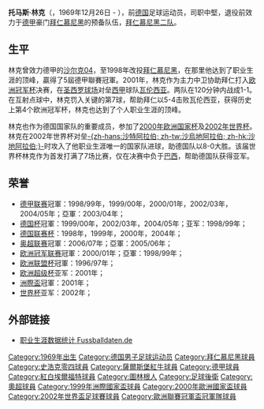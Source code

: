 {{noteTA
|T=zh-hans:托马斯·林克; zh-hk:湯馬士·連基;
|G1=足球|G2=德甲
|1=zh-hans:托马斯·林克; zh-hk:湯馬士·連基;
|2=zh-hans:林克; zh-hk:連基;
}}
{{Football player infobox
| playername=托马斯·林克<br />{{lang|de|''Thomas Linke''}}
| image = Thomas Linke.JPG
| image_size = 250px
| fullname ={{lang|de|Thomas Linke}}
| nickname = 
| dateofbirth = {{birth date and age|1969|12|26}}
| height = {{height|m=1.83}}
| cityofbirth = [[瑟梅尔达|索默尔达]] 
| countryofbirth = {{DDR}}
| position = [[中堅|中堅]]
| currentclub  = 
| youthyears1 = 1977–1983 | youthclubs1 = Robotron Sömmerda
| youthyears2 = 1983–1988 | youthclubs2 = [[紅白埃爾福特足球俱樂部|埃爾福特]]
| years1 = 1988–1992 | clubs1 = [[紅白埃爾福特足球俱樂部|埃爾福特]] | caps1 = 85 | goals1 = 2
| years2 = 1992–1998 | clubs2 = [[沙尔克04足球俱乐部|沙尔克04]] | caps2 = 175 | goals2 = 13
| years3 = 1998–2005 | clubs3 = [[拜仁慕尼黑足球俱乐部|拜仁慕尼黑]] | caps3 = 165 | goals3 = 3
| years4 = 2005–2007 | clubs4 = [[萨尔斯堡红牛足球俱乐部|萨尔斯堡红牛]] | caps4 = 51 | goals4 = 3
| years5 = 2007–2008 | clubs5 = [[拜仁慕尼黑足球俱乐部二队|拜仁慕尼黑二队]] | caps5 = 27 | goals5 = 1
| totalcaps = 502 | totalgoals = 22
| nationalyears1 = 1997–2004 | nationalteam1 = [[德國國家足球隊|德國]] | nationalcaps1 = 43 | nationalgoals1 = 1
| pcupdate = 2008.04.24
| ntupdate = 2007.02.10
}}

'''托马斯·林克'''（'''{{lang-de|Thomas Linke}}'''，1969年12月26日 - ），前[[德国|德国]]足球运动员，司职中堅，退役前效力于[[德国足球甲级联赛|德甲]]豪门[[拜仁慕尼黑|拜仁慕尼黑]]的预备队伍，[[拜仁慕尼黑二队|拜仁慕尼黑二队]]。

==生平==
林克曾效力德甲的[[沙尔克04足球俱乐部|沙尔克04]]，至1998年改投[[拜仁慕尼黑|拜仁慕尼黑]]，在那里他达到了职业生涯的顶峰，贏得了5屆德甲聯賽冠軍。2001年，林克作为主力中卫协助拜仁打入[[歐洲聯賽冠軍盃|欧洲冠军杯]]决赛，在[[圣西罗球场|圣西罗球场]]对垒[[西甲|西甲]]球队[[瓦伦西亚足球俱乐部|瓦伦西亚]]。两队在120分钟内战成1-1。在互射点球中，林克罚入关键的第7球，帮助拜仁以5-4击败瓦伦西亚，获得历史上第4个欧洲冠军杯，林克也达到了个人职业生涯的顶峰。

林克也作为德国国家队的重要成员，参加了[[2000年欧洲国家杯|2000年欧洲国家杯]]及[[2002年世界杯足球赛|2002年世界杯]]。林克在2002年世界杯对垒[[沙特阿拉伯国家足球队|-{zh-hans:沙特阿拉伯; zh-tw:沙烏地阿拉伯; zh-hk:沙地阿拉伯;}-]]时攻入了他职业生涯唯一的国家队进球，助德国队以8-0大胜。该届世界杯林克作为首发打满了7场比赛，仅在决赛中负于[[巴西国家足球队|巴西]]，帮助德国队获得亚军。

==荣誉==
* [[德国足球甲级联赛|德甲联赛]]冠軍：1998/99年，1999/00年，2000/01年，2002/03年，2004/05年；亞軍：2003/04年；
* [[德国足协杯|德国杯]]冠軍：1999/00年，2002/03年，2004/05年；亚军：1998/99年；
* [[德國足球協會聯賽盃|德国联赛杯]]：1998年，1999年，2000年，2004年；
* [[奧地利足球超級聯賽|奥超联赛]]冠軍：2006/07年；亞軍：2005/06年；
* [[欧洲冠军联赛|欧洲冠军联赛]]冠軍：2000/01年；亞軍：1998/99年；
* [[欧洲联盟杯|欧洲联盟杯]]冠軍：1996/97年；
* [[欧洲超级杯足球赛|欧洲超级杯]]亚军：2001年；
* [[洲際盃足球賽|洲際盃]]冠軍：2001年；
* [[世界杯足球赛|世界杯]]亚军：2002年；

==外部链接==
* {{de}}[http://www.fussballdaten.de/spieler/linkethomas/ 职业生涯数据统计 Fussballdaten.de] {{Wayback|url=http://www.fussballdaten.de/spieler/linkethomas/ |date=20090424043311 }}

{{2000年歐洲足球錦標賽德國參賽名單}}
{{2002年世界杯足球赛德国参赛名单}}

{{DEFAULTSORT:Linke, Thomas}}
[[Category:1969年出生|Category:1969年出生]]
[[Category:德国男子足球运动员|Category:德国男子足球运动员]]
[[Category:拜仁慕尼黑球員|Category:拜仁慕尼黑球員]]
[[Category:史浩克零四球員|Category:史浩克零四球員]]
[[Category:薩爾斯堡紅牛球員|Category:薩爾斯堡紅牛球員]]
[[Category:德甲球員|Category:德甲球員]]
[[Category:紅白埃爾福特球員|Category:紅白埃爾福特球員]]
[[Category:圖林根人|Category:圖林根人]]
[[Category:足球後衛|Category:足球後衛]]
[[Category:奧超球員|Category:奧超球員]]
[[Category:1999年洲際國家盃球員|Category:1999年洲際國家盃球員]]
[[Category:2000年歐洲國家盃球員|Category:2000年歐洲國家盃球員]]
[[Category:2002年世界盃足球賽球員|Category:2002年世界盃足球賽球員]]
[[Category:歐洲聯賽冠軍盃冠軍隊球員|Category:歐洲聯賽冠軍盃冠軍隊球員]]